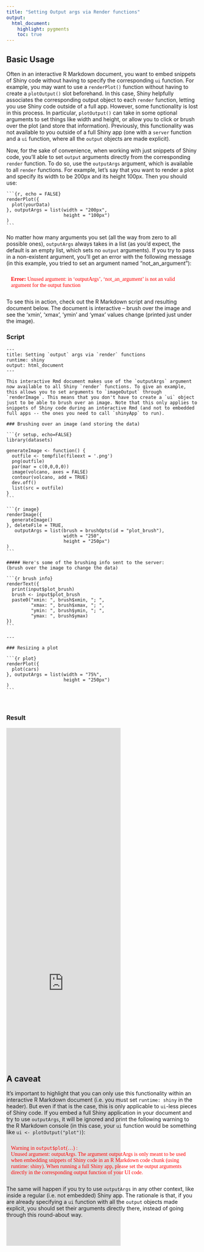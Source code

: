 ```yaml
---
title: "Setting Output args via Render functions"
output:
  html_document:
    highlight: pygments
    toc: true
---
```


## Basic Usage

Often in an interactive R Markdown document, you want to embed snippets of Shiny code without having to specify the corresponding `ui` function. For example, you may want to use a `renderPlot()` function without having to create a `plotOutput()` slot beforehand. In this case, Shiny helpfully associates the corresponding output object to each `render` function, letting you use Shiny code outside of a full app. However, some functionality is lost in this process. In particular, `plotOutput()` can take in some optional arguments to set things like width and height, or allow you to click or brush over the plot (and store that information). Previously, this functionality was not available to you outside of a full Shiny app (one with a `server` function and a `ui` function, where all the `output` objects are made explicit). 

Now, for the sake of convenience, when working with just snippets of Shiny code, you'll able to set `output` arguments directly from the corresponding `render` function. To do so, use the `outputArgs` argument, which is available to all `render` functions. For example, let's say that you want to render a plot and specify its width to be 200px and its height 100px. Then you should use: 

<pre class="markdown"><code>&#96;&#96;&#96;{r, echo = FALSE}
renderPlot({
  plot(yourData)
}, outputArgs = list(width = "200px",
                     height = "100px")
)
&#96;&#96;&#96;
</code></pre>

No matter how many arguments you set (all the way from zero to all possible ones), `outputArgs` always takes in a list (as you'd expect, the default is an empty list, which sets no `output` arguments). If you try to pass in a non-existent argument, you'll get an error with the following message (in this example, you tried to set an argument named "not_an_argument"):

<p style="color:#f00; font-family: serif; padding: 12px">
<strong>Error:</strong> Unused argument: in 'outputArgs', 'not_an_argument' is not an valid argument for the output function
</p>

To see this in action, check out the R Markdown script and resulting document below. The document is interactive -- brush over the image and see the 'xmin', 'xmax', 'ymin' and 'ymax'  values change (printed just under the image).

### Script

<pre class="markdown"><code>---
title: Setting `output` args via `render` functions
runtime: shiny
output: html_document
---

This interactive Rmd document makes use of the `outputArgs` argument now available to all Shiny `render` functions. To give an example, this allows you to set arguments to `imageOutput` through `renderImage`. This means that you don't have to create a `ui` object just to be able to brush over an image. Note that this only applies to snippets of Shiny code during an interactive Rmd (and not to embedded full apps -- the ones you need to call `shinyApp` to run).

### Brushing over an image (and storing the data)

&#96;&#96;&#96{r setup, echo=FALSE}
library(datasets)

generateImage <- function() {
  outfile <- tempfile(fileext = '.png')
  png(outfile)
  par(mar = c(0,0,0,0))
  image(volcano, axes = FALSE)
  contour(volcano, add = TRUE)
  dev.off()
  list(src = outfile)
}
&#96;&#96;&#96

&#96;&#96;&#96{r image}
renderImage({
  generateImage()
}, deleteFile = TRUE, 
   outputArgs = list(brush = brushOpts(id = "plot_brush"),
                     width = "250",
                     height = "250px")
)
&#96;&#96;&#96

##### Here's some of the brushing info sent to the server:
(brush over the image to change the data)

&#96;&#96;&#96{r brush info}
renderText({ 
  print(input$plot_brush)
  brush <- input$plot_brush
  paste0("xmin: ", brush$xmin, "; ",
         "xmax: ", brush$xmax, "; ",
         "ymin: ", brush$ymin, "; ",
         "ymax: ", brush$ymax)
})
&#96;&#96;&#96

---

### Resizing a plot

&#96;&#96;&#96{r plot}
renderPlot({ 
  plot(cars) 
}, outputArgs = list(width = "75%", 
                     height = "250px")
)
&#96;&#96;&#96
</code></pre>

<br>

### Result
<iframe src="https://gallery.shinyapps.io/output-args/" frameborder="no" class="scale65" height="1360px" style="margin-bottom: -480px;"></iframe>

## A caveat

It's important to highlight that you can only use this functionality within an interactive R Markdown document (i.e. you must set `runtime: shiny` in the header). But even if that is the case, this is only applicable to `ui`-less pieces of Shiny code. If you embed a full Shiny application in your document and try to use `outputArgs`, it will be ignored and print the following warning to the R Markdown console (in this case, your `ui` function would be something like `ui <- plotOutput("plot")`): 

<p style="color:#f00; font-family: serif; padding: 12px">
Warning in `output$plot`(...) :<br>
Unused argument: outputArgs. The argument outputArgs is only meant to be used when embedding snippets of Shiny code in an R Markdown code chunk (using runtime: shiny). When running a full Shiny app, please set the output arguments directly in the corresponding output function of your UI code.
</p>  

The same will happen if you try to use `outputArgs` in any other context, like inside a regular (i.e. not embedded) Shiny app. The rationale is that, if you are already specifying a `ui` function with all the `output` objects made explicit, you should set their arguments directly there, instead of going through this round-about way.
